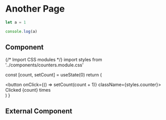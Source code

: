# Another Page

```js filename="demo.js" {3} copy
let a = 1

console.log(a)
```

## Component


{/* Import CSS modules */} import styles from
'../components/counters.module.css'

  const [count, setCount] = useState(0)
  return (
    <div>
      <button onClick={() => setCount(count + 1)} className={styles.counter}>
        Clicked {count} times
      </button>
    </div>
  )
}

<Counter />

## External Component


<Counters />

